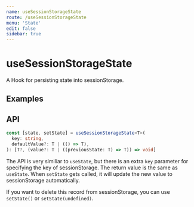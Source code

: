 ```yaml
---
name: useSessionStorageState
route: /useSessionStorageState
menu: 'State'
edit: false
sidebar: true
---
```






# useSessionStorageState

A Hook for persisting state into sessionStorage.

## Examples

<JackBox jsCode={Demo1CodeJsx} tsCode={Demo1CodeTsx} demoName='Persist state into sessionStorage' description='Refresh this page and you will find the value of input box get restored from sessionStorage.'>
  <Demo1 />
</JackBox>

<JackBox jsCode={Demo2CodeJsx} tsCode={Demo2CodeTsx} demoName='Persist objects' description='useSessionStorageState will do the serialization and deserialization work automatically.'>
  <Demo2 />
</JackBox>

<JackBox jsCode={Demo3CodeJsx} tsCode={Demo3CodeTsx} demoName='Persist objects with function updater' description='function updater is also acceptable with useSessionStorageState.'>
  <Demo3 />
</JackBox>

## API

```typescript
const [state, setState] = useSessionStorageState<T>(
  key: string,
  defaultValue?: T | (() => T),
): [T?, (value?: T | ((previousState: T) => T)) => void]
```

The API is very similiar to `useState`, but there is an extra `key` parameter for specifying the key of sessionStorage. The return value is the same as `useState`. When `setState` gets called, it will update the new value to sessionStorage automatically.

If you want to delete this record from sessionStorage, you can use `setState()` or `setState(undefined)`.
